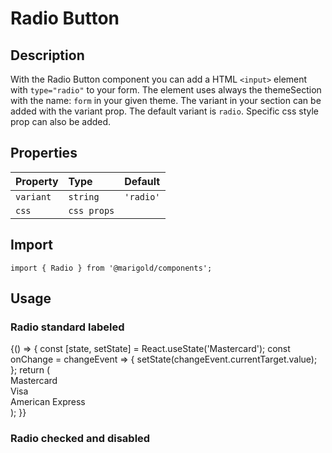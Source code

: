 
<Meta title="Components/Form/Radio" />

# Radio Button

## Description

With the Radio Button component you can add a HTML `<input>` element with `type="radio"` to your form.
The element uses always the themeSection with the name: `form` in your given theme. The variant in your section can be added with the variant prop. The default variant is `radio`.
Specific css style prop can also be added.

## Properties

| Property  | Type        | Default   |
| :-------- | :---------- | :-------- |
| `variant` | `string`    | `'radio'` |
| `css`     | `css props` |           |

## Import

```tsx
import { Radio } from '@marigold/components';
```

## Usage

### Radio standard labeled

<Preview>
  <Story name="RadioOne">
    {() => {
      const [state, setState] = React.useState('Mastercard');
      const onChange = changeEvent => {
        setState(changeEvent.currentTarget.value);
      };
      return (
        <div>
          <Label htmlFor="mc">
            <Radio
              id="mc"
              name="payment"
              onChange={onChange}
              checked={state === 'Mastercard'}
              value="Mastercard"
            />
            Mastercard
          </Label>
          <br />
          <Label htmlFor="vi">
            <Radio
              id="vi"
              name="payment"
              onChange={onChange}
              checked={state === 'Visa'}
              value="Visa"
            />
            Visa
          </Label>
          <br />
          <Label htmlFor="ae">
            <Radio
              id="ae"
              name="payment"
              onChange={onChange}
              checked={state === 'AmericanExpress'}
              value="AmericanExpress"
            />
            American Express
          </Label>
        </div>
      );
    }}
  </Story>
</Preview>

### Radio checked and disabled

<Preview>
  <Story name="RadioTwo">
    <div>
      <Radio checked />
      <Radio disabled />
      <Radio checked disabled />
    </div>
  </Story>
</Preview>

